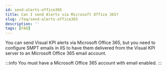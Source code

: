```yaml
---
id: send-alerts-office365
title: Can I send Alerts via Microsoft Office 365?
slug: /faq/send-alerts-office365
description: ''
tags: [FAQ]
---
```


You can send Visual KPI alerts via Microsoft Office 365, but you need to configure SMPT emails in IIS to have them delivered from the Visual KPI server to an Microsoft Office 365 email account.

:::info
You must have a Microsoft Office 365 account with email enabled.
:::